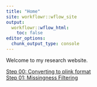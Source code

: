 ```yaml
---
title: "Home"
site: workflowr::wflow_site
output:
  workflowr::wflow_html:
    toc: false
editor_options:
  chunk_output_type: console
---
```


Welcome to my research website.


[Step 00: Converting to plink format](file-formatting.html)  
[Step 01: Missingness Filtering](missingness-filtering.html)  
